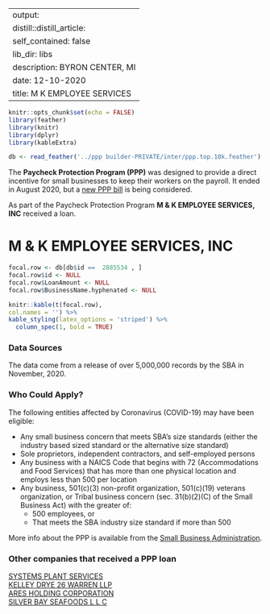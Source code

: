 
---
output:
  distill::distill_article:
    self_contained: false
    lib_dir: libs
description: BYRON CENTER, MI 
date: 12-10-2020
title: M K EMPLOYEE SERVICES 
---




```r
knitr::opts_chunk$set(echo = FALSE)
library(feather)
library(knitr)
library(dplyr)
library(kableExtra)

db <- read_feather('../ppp builder-PRIVATE/inter/ppp.top.10k.feather')

```



The **Paycheck Protection Program (PPP)** was designed to provide a direct incentive for small businesses to keep their workers on the payroll. It ended in August 2020, but a [new PPP bill](https://thehill.com/policy/finance/529092-bipartisan-support-for-new-ppp-loans-gains-momentum-in-congress) is being considered.

As part of the Paycheck Protection Program **M & K EMPLOYEE SERVICES, INC** received a loan.


# M & K EMPLOYEE SERVICES, INC 

```r
focal.row <- db[db$id ==  2885534 , ]
focal.row$id <- NULL
focal.row$LoanAmount <- NULL
focal.row$BusinessName.hyphenated <- NULL

knitr::kable(t(focal.row), 
col.names = '') %>%
kable_styling(latex_options = 'striped') %>%
  column_spec(1, bold = TRUE)


```

### Data Sources

The data come from a release of over 5,000,000 records by the SBA in November, 2020.


### Who Could Apply?

The following entities affected by Coronavirus (COVID-19) may have been eligible:

+ Any small business concern that meets SBA’s size standards (either the industry based sized standard or the alternative size standard)
+ Sole proprietors, independent contractors, and self-employed persons
+ Any business with a NAICS Code that begins with 72 (Accommodations and Food Services) that has more than one physical location and employs less than 500 per location
+ Any business, 501(c)(3) non-profit organization, 501(c)(19) veterans organization, or Tribal business concern (sec. 31(b)(2)(C) of the Small Business Act) with the greater of:
  + 500 employees, or 
  + That meets the SBA industry size standard if more than 500


More info about the PPP is available from the [Small Business Administration](https://www.sba.gov/funding-programs/loans/coronavirus-relief-options/paycheck-protection-program).

 
### Other companies that received a PPP loan 
   
 [SYSTEMS PLANT SERVICES](/Paycheck-Protection-Program/4496991-SYSTEMS-PLANT-SERVICES) <br> [KELLEY DRYE 26 WARREN LLP](/Paycheck-Protection-Program/2541608-KELLEY-DRYE-26-WARREN-LLP) <br> [ARES HOLDING CORPORATION](/Paycheck-Protection-Program/347114-ARES-HOLDING-CORPORATION) <br> [SILVER BAY SEAFOODS L L C](/Paycheck-Protection-Program/4228406-SILVER-BAY-SEAFOODS-L-L-C) <br>